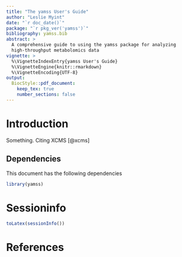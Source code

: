 ```yaml
---
title: "The yamss User's Guide"
author: "Leslie Myint"
date: "`r doc_date()`"
package: "`r pkg_ver('yamss')`"
bibliography: yamss.bib
abstract: >
  A comprehensive guide to using the yamss package for analyzing
  high-throughput metabolomics data
vignette: >
  %\VignetteIndexEntry{yamss User's Guide}
  %\VignetteEngine{knitr::rmarkdown}
  %\VignetteEncoding{UTF-8}
output: 
  BiocStyle::pdf_document:
    keep_tex: true
    number_sections: false
---
```


# Introduction

Something. Citing XCMS [@xcms]

## Dependencies

This document has the following dependencies

```r
library(yamss)
```

# Sessioninfo

```r
toLatex(sessionInfo())
```

# References


